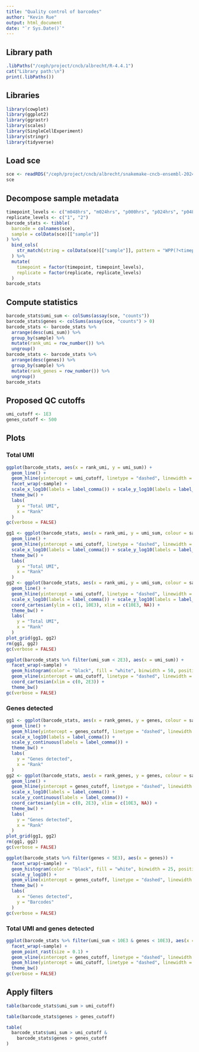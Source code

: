```yaml
---
title: "Quality control of barcodes"
author: "Kevin Rue"
output: html_document
date: "`r Sys.Date()`"
---
```


## Library path

```r
.libPaths("/ceph/project/cncb/albrecht/R-4.4.1")
cat("Library path:\n")
print(.libPaths())
```

## Libraries

```r
library(cowplot)
library(ggplot2)
library(ggrastr)
library(scales)
library(SingleCellExperiment)
library(stringr)
library(tidyverse)
```

## Load sce

```r
sce <- readRDS("/ceph/project/cncb/albrecht/snakemake-cncb-ensembl-2024/results/sce/all.rds")
sce
```

## Decompose sample metadata

```r
timepoint_levels <- c("m048hrs", "m024hrs", "p000hrs", "p024hrs", "p048hrs", "p072hrs", "p096hrs", "p120hrs")
replicate_levels <- c("1", "2")
barcode_stats <- tibble(
  barcode = colnames(sce),
  sample = colData(sce)[["sample"]]
) %>% 
  bind_cols(
    str_match(string = colData(sce)[["sample"]], pattern = "WPP(?<timepoint>[mp][[:digit:]]{3}hrs)_rep(?<replicate>[[:digit:]]{1})")[, -1]
  ) %>% 
  mutate(
    timepoint = factor(timepoint, timepoint_levels),
    replicate = factor(replicate, replicate_levels)
  )
barcode_stats
```

## Compute statistics

```r
barcode_stats$umi_sum <- colSums(assay(sce, "counts"))
barcode_stats$genes <- colSums(assay(sce, "counts") > 0)
barcode_stats <- barcode_stats %>% 
  arrange(desc(umi_sum)) %>% 
  group_by(sample) %>% 
  mutate(rank_umi = row_number()) %>% 
  ungroup()
barcode_stats <- barcode_stats %>% 
  arrange(desc(genes)) %>% 
  group_by(sample) %>% 
  mutate(rank_genes = row_number()) %>% 
  ungroup()
barcode_stats
```

## Proposed QC cutoffs

```r
umi_cutoff <- 1E3
genes_cutoff <- 500
```

## Plots

### Total UMI

```r
ggplot(barcode_stats, aes(x = rank_umi, y = umi_sum)) +
  geom_line() +
  geom_hline(yintercept = umi_cutoff, linetype = "dashed", linewidth = 0.1, colour = "red") +
  facet_wrap(~sample) +
  scale_x_log10(labels = label_comma()) + scale_y_log10(labels = label_comma()) +
  theme_bw() +
  labs(
    y = "Total UMI",
    x = "Rank"
  )
gc(verbose = FALSE)
```

```r
gg1 <- ggplot(barcode_stats, aes(x = rank_umi, y = umi_sum, colour = sample)) +
  geom_line() +
  geom_hline(yintercept = umi_cutoff, linetype = "dashed", linewidth = 0.1, colour = "red") +
  scale_x_log10(labels = label_comma()) + scale_y_log10(labels = label_comma()) +
  theme_bw() +
  labs(
    y = "Total UMI",
    x = "Rank"
  )
gg2 <- ggplot(barcode_stats, aes(x = rank_umi, y = umi_sum, colour = sample)) +
  geom_line() +
  geom_hline(yintercept = umi_cutoff, linetype = "dashed", linewidth = 0.1, colour = "red") +
  scale_x_log10(labels = label_comma()) + scale_y_log10(labels = label_comma()) +
  coord_cartesian(ylim = c(1, 10E3), xlim = c(10E3, NA)) +
  theme_bw() +
  labs(
    y = "Total UMI",
    x = "Rank"
  )
plot_grid(gg1, gg2)
rm(gg1, gg2)
gc(verbose = FALSE)
```

```r
ggplot(barcode_stats %>% filter(umi_sum < 2E3), aes(x = umi_sum)) +
  facet_wrap(~sample) +
  geom_histogram(color = "black", fill = "white", binwidth = 50, position = "identity", alpha = 0.5, linewidth = 0.1) +
  geom_vline(xintercept = umi_cutoff, linetype = "dashed", linewidth = 0.1, colour = "red") +
  coord_cartesian(xlim = c(0, 2E3)) +
  theme_bw()
gc(verbose = FALSE)
```


### Genes detected

```r
gg1 <- ggplot(barcode_stats, aes(x = rank_genes, y = genes, colour = sample)) +
  geom_line() +
  geom_hline(yintercept = genes_cutoff, linetype = "dashed", linewidth = 0.1, colour = "red") +
  scale_x_log10(labels = label_comma()) +
  scale_y_continuous(labels = label_comma()) +
  theme_bw() +
  labs(
    y = "Genes detected",
    x = "Rank"
  )
gg2 <- ggplot(barcode_stats, aes(x = rank_genes, y = genes, colour = sample)) +
  geom_line() +
  geom_hline(yintercept = genes_cutoff, linetype = "dashed", linewidth = 0.1, colour = "red") +
  scale_x_log10(labels = label_comma()) +
  scale_y_continuous(labels = label_comma()) +
  coord_cartesian(ylim = c(0, 2E3), xlim = c(10E3, NA)) +
  theme_bw() +
  labs(
    y = "Genes detected",
    x = "Rank"
  )
plot_grid(gg1, gg2)
rm(gg1, gg2)
gc(verbose = FALSE)
```

```r
ggplot(barcode_stats %>% filter(genes < 5E3), aes(x = genes)) +
  facet_wrap(~sample) +
  geom_histogram(color = "black", fill = "white", binwidth = 25, position = "identity", alpha = 0.5, linewidth = 0.1) +
  scale_y_log10() +
  geom_vline(xintercept = genes_cutoff, linetype = "dashed", linewidth = 0.1, colour = "red") +
  theme_bw() +
  labs(
    x = "Genes detected",
    y = "Barcodes"
  )
gc(verbose = FALSE)
```

### Total UMI and genes detected

```r
ggplot(barcode_stats %>% filter(umi_sum < 10E3 & genes < 10E3), aes(x = genes, y = umi_sum)) +
  facet_wrap(~sample) +
  geom_point_rast(size = 0.1) +
  geom_vline(xintercept = genes_cutoff, linetype = "dashed", linewidth = 0.1, colour = "red") +
  geom_hline(yintercept = umi_cutoff, linetype = "dashed", linewidth = 0.1, colour = "red") +
  theme_bw()
gc(verbose = FALSE)
```


## Apply filters

```r
table(barcode_stats$umi_sum > umi_cutoff)
```

```r
table(barcode_stats$genes > genes_cutoff)
```

```r
table(
  barcode_stats$umi_sum > umi_cutoff &
    barcode_stats$genes > genes_cutoff
)
```
